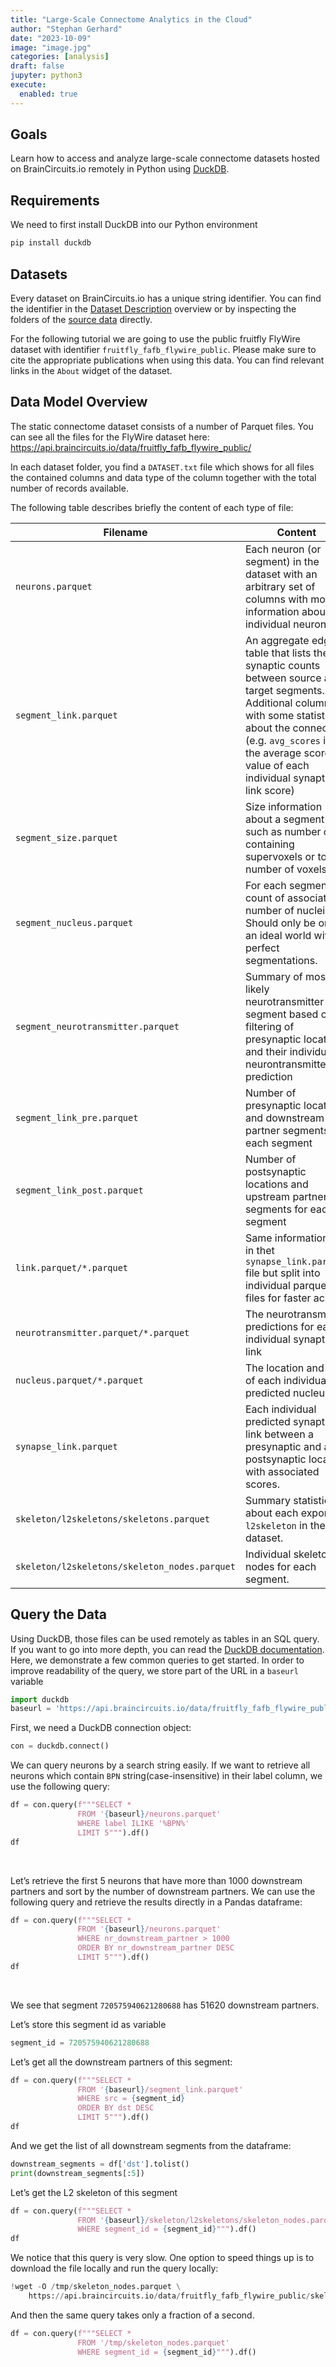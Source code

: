 ```yaml
---
title: "Large-Scale Connectome Analytics in the Cloud"
author: "Stephan Gerhard"
date: "2023-10-09"
image: "image.jpg"
categories: [analysis]
draft: false
jupyter: python3
execute: 
  enabled: true
---
```


## Goals

Learn how to access and analyze large-scale connectome datasets hosted on BrainCircuits.io remotely in Python using [DuckDB](https://duckdb.org/).


## Requirements

We need to first install DuckDB into our Python environment

```python
pip install duckdb
```

## Datasets

Every dataset on BrainCircuits.io has a unique string identifier. You can find the identifier in the [Dataset Description](https://braincircuits.io/dataset_description/) overview or by inspecting the folders of the [source data](https://api.braincircuits.io/data/) directly.

For the following tutorial we are going to use the public fruitfly FlyWire dataset with identifier `fruitfly_fafb_flywire_public`. Please make sure to cite the appropriate publications when using this data. You can find relevant links in the `About` widget of the dataset.

## Data Model Overview

The static connectome dataset consists of a number of Parquet files. You can see all the files for the FlyWire dataset here: [https://api.braincircuits.io/data/fruitfly_fafb_flywire_public/](https://api.braincircuits.io/data/fruitfly_fafb_flywire_public/)

In each dataset folder, you find a `DATASET.txt` file which shows for all files the contained columns and data type of the column together with the total number of records available.

The following table describes briefly the content of each type of file:

| Filename  | Content  |
|--------|--------|
| `neurons.parquet`  | Each neuron (or segment) in the dataset with an arbitrary set of columns with more information about individual neurons   |
| `segment_link.parquet`   | An aggregate edge table that lists the synaptic counts between source and target segments. Additional columns with some statistics about the connection (e.g. `avg_scores` is the average score value of each individual synaptic link score)    |
| `segment_size.parquet`   | Size information about a segment such as number of containing supervoxels or total number of voxels |
| `segment_nucleus.parquet`   | For each segment a count of associated number of nuclei. Should only be one in an ideal world with perfect segmentations. |
| `segment_neurotransmitter.parquet`   | Summary of most likely neurotransmitter per segment based on filtering of presynaptic locations and their individual neurontransmitter prediction  |
| `segment_link_pre.parquet`   | Number of presynaptic locations and downstream partner segments for each segment |
| `segment_link_post.parquet`   | Number of postsynaptic locations and upstream partner segments for each segment |
| `link.parquet/*.parquet` | Same information as in thet `synapse_link.parquet` file but split into individual parquet files for faster access |
| `neurotransmitter.parquet/*.parquet` | The neurotransmitter predictions for each individual synaptic link |
| `nucleus.parquet/*.parquet` | The location and size of each individual predicted nucleus |
| `synapse_link.parquet`   | Each individual predicted synaptic link between a presynaptic and a postsynaptic location with associated scores. |
| `skeleton/l2skeletons/skeletons.parquet` | Summary statistics about each exported `l2skeleton` in the dataset.  |
| `skeleton/l2skeletons/skeleton_nodes.parquet` | Individual skeleton nodes for each segment.  |

## Query the Data

Using DuckDB, those files can be used remotely as tables in an SQL query. If you want to go into more depth, you can read the [DuckDB documentation](https://duckdb.org/docs). Here, we demonstrate a few common queries to get started. In order to improve readability of the query, we store part of the URL in a `baseurl` variable

```python
import duckdb
baseurl = 'https://api.braincircuits.io/data/fruitfly_fafb_flywire_public'
```

First, we need a DuckDB connection object:

```python
con = duckdb.connect()
```

We can query neurons by a search string easily. If we want to retrieve all neurons which contain `BPN` string(case-insensitive) in their label column, we use the following query:

```python
df = con.query(f"""SELECT * 
               FROM '{baseurl}/neurons.parquet' 
               WHERE label ILIKE '%BPN%'
               LIMIT 5""").df()
df
```
<br />

Let's retrieve the first 5 neurons that have more than 1000 downstream partners and sort by the number of downstream partners. We can use the following query and retrieve the results directly in a Pandas dataframe:

```python
df = con.query(f"""SELECT * 
               FROM '{baseurl}/neurons.parquet' 
               WHERE nr_downstream_partner > 1000 
               ORDER BY nr_downstream_partner DESC
               LIMIT 5""").df()
df
```
<br />

We see that segment `720575940621280688` has 51620 downstream partners.

Let's store this segment id as variable

```python
segment_id = 720575940621280688
```

Let's get all the downstream partners of this segment:

```python
df = con.query(f"""SELECT * 
               FROM '{baseurl}/segment_link.parquet' 
               WHERE src = {segment_id}
               ORDER BY dst DESC
               LIMIT 5""").df()
df
```

And we get the list of all downstream segments from the dataframe:

```python
downstream_segments = df['dst'].tolist()
print(downstream_segments[:5])
```

Let's get the L2 skeleton of this segment

```python
df = con.query(f"""SELECT * 
               FROM '{baseurl}/skeleton/l2skeletons/skeleton_nodes.parquet' 
               WHERE segment_id = {segment_id}""").df()
df
```

We notice that this query is very slow. One option to speed things up is to download the file locally and run the query locally:

```python
!wget -O /tmp/skeleton_nodes.parquet \
    https://api.braincircuits.io/data/fruitfly_fafb_flywire_public/skeleton/l2skeletons/skeleton_nodes.parquet 
```

And then the same query takes only a fraction of a second.

```python
df = con.query(f"""SELECT * 
               FROM '/tmp/skeleton_nodes.parquet' 
               WHERE segment_id = {segment_id}""").df()
```

